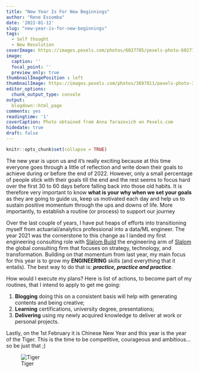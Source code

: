 ```yaml
---
title: "New Year Is For New Beginnings"
author: "Rene Essomba"
date: '2022-01-12'
slug: "new-year-is-for-new-beginnings"
tags:
  - Self thought
  - New Resolution
coverImage: https://images.pexels.com/photos/6027785/pexels-photo-6027785.jpeg?cs=srgb&dl=pexels-anna-tarazevich-6027785.jpg&fm=jpg
image:
  caption: ''
  focal_point: ''
  preview_only: true
thumbnailImagePosition : left
thumbnailImage: https://images.pexels.com/photos/3697811/pexels-photo-3697811.jpeg?cs=srgb&dl=pexels-matheus-bertelli-3697811.jpg&fm=jpg
editor_options: 
  chunk_output_type: console
output:
  blogdown::html_page
comments: yes
readingtime: '1'
coverCaption: Photo obtained from Anna Tarazevich on Pexels.com
hidedate: true
draft: false
---
```


```r
knitr::opts_chunk$set(collapse = TRUE)
```

The new year is upon us and it's really exciting because at this time everyone goes through a little of reflection and write down their goals to achieve during or before the end of 2022. However, only a small percentage of people stick with their goals till the end and the rest seems to focus hard over the first 30 to 60 days before falling back into those old habits. 
It is therefore very important to know  **what is your why when we set your goals** as they are going to guide us, keep us motivated each day and help us to sustain positive momentum through the ups and downs of life. More importantly, to establish a routine (or process) to support our journey

Over the last couple of years, I have put heaps of efforts into transitioning myself from actuarial/analytics professional into a data/ML engineer. The year 2021 was the cornerstone to this change as I landed my first engineering consulting role with [Slalom Build](https://www.slalombuild.com/) the engineering arm of [Slalom](https://www.slalom.com/) the global consulting firm that focuses on strategy, technology, and transformation. 
Building on that momentum from last year, my main focus for this year is to grow my **ENGINEERING** skills (and everything that it entails). The best way to do that is: **_practice, practice and practice_**.

How would I execute my plans? Here is list of actions, to become part of my routines, that I intend to apply to get me going:

1. **Blogging** doing this on a consistent basis will help with generating contents and being creative;
2. **Learning** certifications, university degree, presentations;
3. **Delivering** using my newly acquired knowledge to deliver at work or personal projects.

Lastly, on the 1st February it is Chinese New Year and this year is the year of the Tiger. This is the time to be competitive, courageous and ambitious...so be just that ;)

<p align="center">
![Tiger](https://askastrology.com/wp-content/uploads/2018/10/HOR_108_Tiger.jpg)
</p>



